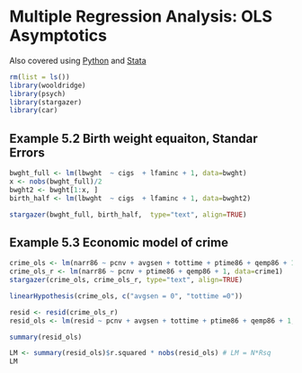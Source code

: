 # Multiple Regression Analysis: OLS Asymptotics

Also covered using [Python](http://solomonegash.com/econometrics/wooldridge_python/iexample5_py.html) and [Stata](http://www.solomonegash.com/woodridge1/iexample5.html)


```{r echo=TRUE, message=FALSE, warning=FALSE}
rm(list = ls())
library(wooldridge)
library(psych)
library(stargazer)
library(car)
```

## Example 5.2 Birth weight equaiton, Standar Errors
```{r}
bwght_full <- lm(lbwght  ~ cigs  + lfaminc + 1, data=bwght)
x <- nobs(bwght_full)/2
bwght2 <- bwght[1:x, ]
birth_half <- lm(lbwght  ~ cigs  + lfaminc + 1, data=bwght2)

stargazer(bwght_full, birth_half,  type="text", align=TRUE)
```

## Example 5.3 Economic model of crime
```{r}
crime_ols <- lm(narr86 ~ pcnv + avgsen + tottime + ptime86 + qemp86 + 1, data=crime1)
crime_ols_r <- lm(narr86 ~ pcnv + ptime86 + qemp86 + 1, data=crime1) 
stargazer(crime_ols, crime_ols_r, type="text", align=TRUE)

linearHypothesis(crime_ols, c("avgsen = 0", "tottime =0"))

resid <- resid(crime_ols_r)
resid_ols <- lm(resid ~ pcnv + avgsen + tottime + ptime86 + qemp86 + 1, data=crime1)

summary(resid_ols)

LM <- summary(resid_ols)$r.squared * nobs(resid_ols) # LM = N*Rsq
LM
```

